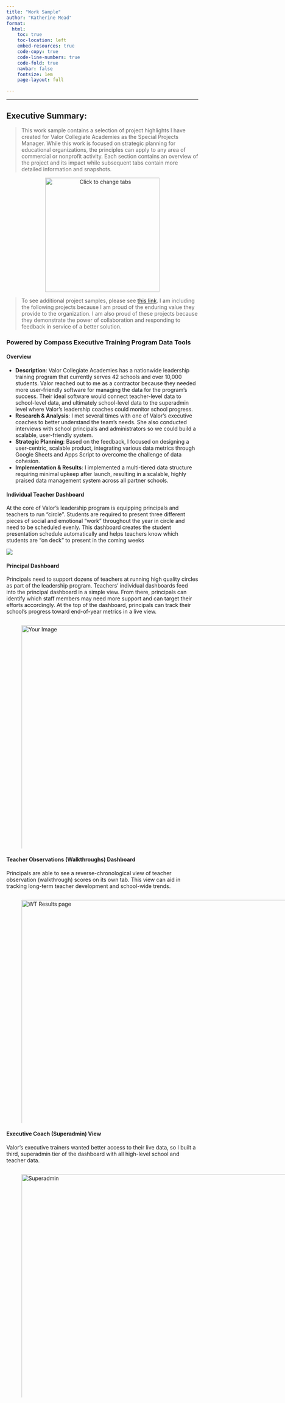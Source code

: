 ```yaml
---
title: "Work Sample"
author: "Katherine Mead"
format:
  html:
    toc: true
    toc-location: left
    embed-resources: true
    code-copy: true
    code-line-numbers: true
    code-fold: true
    navbar: false
    fontsize: 1em
    page-layout: full

---
```


________________________________________________________________________________

## Executive Summary: 

> This work sample contains a selection of project highlights I have created for Valor Collegiate Academies as the Special Projects Manager. While this work is focused on strategic planning for educational organizations, the principles can apply to any area of commercial or nonprofit activity. Each section contains an overview of the project and its impact while subsequent tabs contain more detailed information and snapshots. 

<div style="text-align: center;">
  <img src="Imgs_of_spreadsheets/hover_option.png" width="300" alt="Click to change tabs">
</div>

> To see additional project samples, please see [this link](https://kam515.github.io/work_sample_23_additional.html). I am including the following projects because I am proud of the enduring value they provide to the organization. I am also proud of these projects because they demonstrate the power of collaboration and responding to feedback in service of a better solution.

### Powered by Compass Executive Training Program Data Tools

#### **Overview**
- **Description**: Valor Collegiate Academies has a nationwide leadership training program that currently serves 42 schools and over 10,000 students. Valor reached out to me as a contractor because they needed more user-friendly software for managing the data for the program’s success. Their ideal software would connect teacher-level data to school-level data, and ultimately school-level data to the superadmin level where Valor’s leadership coaches could monitor school progress.
- **Research & Analysis**: I met several times with one of Valor's executive coaches to better understand the team's needs. She also conducted interviews with school principals and administrators so we could build a scalable, user-friendly system.
- **Strategic Planning**: Based on the feedback, I focused on designing a user-centric, scalable product, integrating various data metrics through Google Sheets and Apps Script to overcome the challenge of data cohesion.
- **Implementation & Results**: I implemented a multi-tiered data structure requiring minimal upkeep after launch, resulting in a scalable, highly praised data management system across all partner schools.


#### **Individual Teacher Dashboard**
At the core of Valor’s leadership program is equipping principals and teachers to run “circle”. Students are required to present three different pieces of social and emotional “work” throughout the year in circle and need to be scheduled evenly. This dashboard creates the student presentation schedule automatically and helps teachers know which students are “on deck” to present in the coming weeks

![](Imgs_of_spreadsheets/PBC/teacher_db.png)

#### **Principal Dashboard**
Principals need to support dozens of teachers at running high quality circles as part of the leadership program. Teachers’ individual dashboards feed into the principal dashboard in a simple view. From there, principals can identify which staff members may need more support and can target their efforts accordingly. At the top of the dashboard, principals can track their school’s progress toward end-of-year metrics in a live view.

<html>
<head>
<style>
  .scrollable-div {
    width: 900px; /* Adjust as needed, or use 'auto' to fit height */
    height: 600px; /* Adjust as needed, or use 'auto' to fit width */
    overflow: scroll;
  }
  .scrollable-div img {
    width: 150%; /* Adjusts the width to fill the container */
    height: auto; /* Keeps the aspect ratio intact */
    object-fit: contain; /* Ensures the image is contained within the div without stretching */
  }
</style>
</head>
<figure>

<div class="scrollable-div">
  <img src="Imgs_of_spreadsheets/PBC/coaching_db.png" alt="Your Image">
</div>
</figure>
</html>

#### **Teacher Observations (Walkthroughs) Dashboard**
Principals are able to see a reverse-chronological view of teacher observation (walkthrough) scores on its own tab. This view can aid in tracking long-term teacher development and school-wide trends.

<html>
<head>
<style>
  .scrollable-div {
    width: 900px; /* Adjust as needed, or use 'auto' to fit height */
    height: 600px; /* Adjust as needed, or use 'auto' to fit width */
    overflow: scroll;
  }
  .scrollable-div img {
    width: 150%; /* Adjusts the width to fill the container */
    height: auto; /* Keeps the aspect ratio intact */
    object-fit: contain; /* Ensures the image is contained within the div without stretching */
  }
</style>
</head>
<figure>

<div class="scrollable-div">
  <img src="Imgs_of_spreadsheets/PBC/WT_results_page.png" alt="WT Results page">
</div>
</figure>
</html>

#### **Executive Coach (Superadmin) View**
Valor’s executive trainers wanted better access to their live data, so I built a third, superadmin tier of the dashboard with all high-level school and teacher data.

<html>
<head>
<style>
  .scrollable-div {
    width: 900px; /* Adjust as needed, or use 'auto' to fit height */
    height: 600px; /* Adjust as needed, or use 'auto' to fit width */
    overflow: scroll;
  }
  .scrollable-div img {
    width: 150%; /* Adjusts the width to fill the container */
    height: auto; /* Keeps the aspect ratio intact */
    object-fit: contain; /* Ensures the image is contained within the div without stretching */
  }
</style>
</head>
<figure>

<div class="scrollable-div">
  <img src="Imgs_of_spreadsheets/PBC/superadmin.png" alt="Superadmin">
</div>
</figure>
</html>

</div>